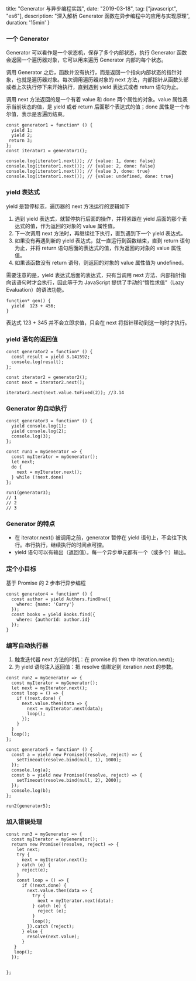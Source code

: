  title: "Generator 与异步编程实践",
  date: "2019-03-18",
  tag: ["javascript", "es6"],
  description: "深入解析 Generator 函数在异步编程中的应用与实现原理",
  duration: '15min'
}

### 一个 Generator

Generator 可以看作是一个状态机，保存了多个内部状态，执行 Generator 函数会返回一个遍历器对象，它可以用来遍历 Generator 内部的每个状态。

调用 Generator 之后，函数并没有执行，而是返回一个指向内部状态的指针对象，也就是遍历器对象。每次调用遍历器对象的 next 方法，内部指针从函数头部或者上次执行停下来开始执行，直到遇到 yield 表达式或者 return 语句为止。

调用 next 方法返回的是一个有着 value 和 done 两个属性的对象。value 属性表示当前状态的值，是 yield 或者 return 后面那个表达式的值；done 属性是一个布尔值，表示是否遍历结束。

```
const generator1 = function* () {
  yield 1;
  yield 2;
 return 3;
};
const iterator1 = generator1();

console.log(iterator1.next()); // {value: 1, done: false}
console.log(iterator1.next()); // {value: 2, done: false}
console.log(iterator1.next()); // {value 3, done: true}
console.log(iterator1.next()); // {value: undefined, done: true}
```

### yield 表达式

yield 是暂停标志，遍历器的 next 方法运行的逻辑如下

1. 遇到 yield 表达式，就暂停执行后面的操作，并将紧跟在 yield 后面的那个表达式的值，作为返回的对象的 value 属性值。
2. 下一次调用 next 方法时，再继续往下执行，直到遇到下一个 yield 表达式。
3. 如果没有再遇到新的 yield 表达式，就一直运行到函数结束，直到 return 语句为止，并将 return 语句后面的表达式的值，作为返回的对象的 value 属性值。
4. 如果该函数没有 return 语句，则返回的对象的 value 属性值为 undefined。

需要注意的是，yield 表达式后面的表达式，只有当调用 next 方法、内部指针指向该语句时才会执行，因此等于为 JavaScript 提供了手动的“惰性求值”（Lazy Evaluation）的语法功能。

```
function* gen() {
  yield  123 + 456;
}
```

表达式 123 + 345 并不会立即求值，只会在 next 将指针移动到这一句时才执行。

### yield 语句的返回值

```
const generator2 = function* () {
  const result = yield 3.141592;
  console.log(result);
};

const iterator2 = generator2();
const next = iterator2.next();

iterator2.next(next.value.toFixed(2)); //3.14
```

### Generator 的自动执行

```
const generator3 = function* () {
  yield console.log(1);
  yield console.log(2);
  console.log(3);
};

const run1 = myGenerator => {
  const myIterator = myGenerator();
  let next;
  do {
    next = myIterator.next();
  } while (!next.done)
};

run1(generator3);
// 1
// 2
// 3
```

### Generator 的特点

- 在 iterator.next() 被调用之前，generator 暂停在 yield 语句上，不会往下执行。串行执行，继续执行的时间点可控。
- yield 语句可以有输出（返回值）。每一个异步单元都有一个（或多个）输出。

### 定个小目标

基于 Promise 的 2 步串行异步编程

```
const generator4 = function* () {
  const author = yield Authors.findOne({
    where: {name: 'Curry'}
  });
  const books = yield Books.find({
    where: {authorId: author.id}
  });
}
```

### 编写自动执行器

1. 触发迭代器 next 方法的时机：在 promise 的 then 中 iteration.next();
2. 为 yield 语句注入返回值：把 resolve 值绑定到 iteration.next 的参数。

```
const run2 = myGenerator => {
  const myIterator = myGenerator();
  let next = myIterator.next();
  const loop = () => {
    if (!next.done) {
      next.value.then(data => {
        next = myIterator.next(data);
        loop();
      });
    }
  }
  loop();
};

const generator5 = function* () {
  const a = yield new Promise((resolve, reject) => {
    setTimeout(resolve.bind(null, 1), 1000);
  });
  console.log(a);
  const b = yield new Promise((resolve, reject) => {
    setTimeout(resolve.bind(null, 2), 2000);
  });
  console.log(b);
};

run2(generator5);
```

### 加入错误处理

```
const run3 = myGenerator => {
  const myIterator = myGenerator();
  return new Promise((resolve, reject) => {
    let next;
    try {
      next = myIterator.next();
    } catch (e) {
      reject(e);
    }
    const loop = () => {
      if (!next.done) {
        next.value.then(data => {
          try {
            next = myIterator.next(data);
          } catch (e) {
            reject (e);
          }
          loop();
        }).catch (reject);
      } else {
        resolve(next.value);
      }
   }
   loop();
  });


};